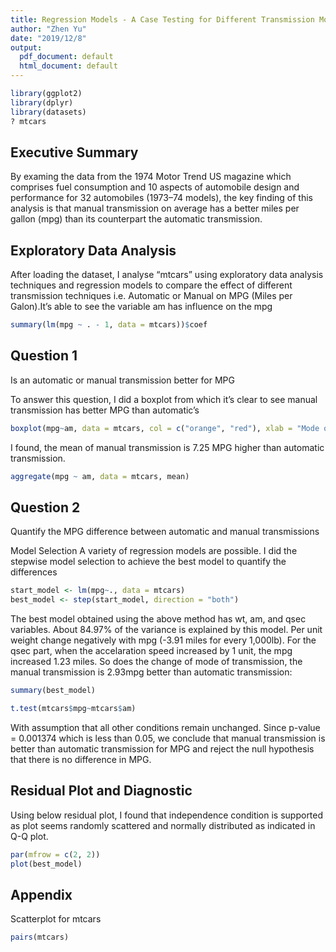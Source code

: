 ---
title: Regression Models - A Case Testing for Different Transmission Modes' Effect on MPG
author: "Zhen Yu"
date: "2019/12/8"
output:
  pdf_document: default
  html_document: default
---

```{r library}
library(ggplot2)
library(dplyr)
library(datasets)
? mtcars
```
## Executive Summary
By examing the data from the 1974 Motor Trend US magazine which comprises fuel consumption and 10 aspects of automobile design and performance for 32 automobiles (1973–74 models), the key finding of this analysis is that manual transmission on average has a better miles per gallon (mpg) than its counterpart the automatic transmission.


## Exploratory Data Analysis
After loading the dataset, I analyse “mtcars” using exploratory data analysis techniques and regression models to compare the effect of different transmission techniques i.e. Automatic or Manual on MPG (Miles per Galon).It's able to see the variable am has influence on the mpg
```{r}
summary(lm(mpg ~ . - 1, data = mtcars))$coef
```


## Question 1
Is an automatic or manual transmission better for MPG

To answer this question, I did a boxplot from which it's clear to see manual transmission has better MPG than automatic's
```{r}
boxplot(mpg~am, data = mtcars, col = c("orange", "red"), xlab = "Mode of Transmission (0 = Automatic, 1 = Manual)", ylab = "Miles per Galon", main = "MPG vs Mode of Transmission")
```

I found, the mean of manual transmission is 7.25 MPG higher than automatic transmission.
```{r}
aggregate(mpg ~ am, data = mtcars, mean)
```

## Question 2 
Quantify the MPG difference between automatic and manual transmissions

Model Selection
A variety of regression models are possible. I did the stepwise model selection to achieve the best model to quantify the differences
```{r}
start_model <- lm(mpg~., data = mtcars)
best_model <- step(start_model, direction = "both")
```

The best model obtained using the above method has wt, am, and qsec variables. About 84.97% of the variance is explained by this model. Per unit weight change negatively with mpg (-3.91 miles for every 1,000lb). For the qsec part, when the accelaration speed increased by 1 unit, the mpg increased 1.23 miles. So does the change of mode of transmission, the manual transmission is 2.93mpg better than automatic transmission:

```{r}
summary(best_model)
```

```{r}
t.test(mtcars$mpg~mtcars$am)
```
With assumption that all other conditions remain unchanged. Since p-value = 0.001374 which is less than 0.05, we conclude that manual transmission is better than automatic transmission for MPG and reject the null hypothesis that there is no difference in MPG.

## Residual Plot and Diagnostic

Using below residual plot, I found that independence condition is supported as plot seems randomly scattered and normally distributed as indicated in Q-Q plot.
```{r}
par(mfrow = c(2, 2))
plot(best_model)
```


## Appendix
Scatterplot for mtcars
```{r}
pairs(mtcars)
```






